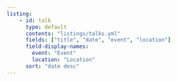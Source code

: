 ```yaml
---
listing:
    - id: talk
      type: default
      contents: "listings/talks.yml"
      fields: ["title", "date", "event", "location"]
      field-display-names:
        event: "Event"
        location: "Location"
      sort: "date desc"
---
```


:::{#talks}
:::